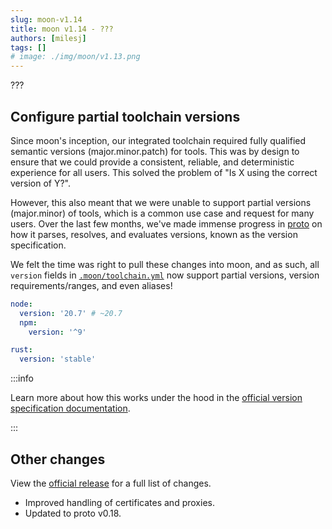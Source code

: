 ```yaml
---
slug: moon-v1.14
title: moon v1.14 - ???
authors: [milesj]
tags: []
# image: ./img/moon/v1.13.png
---
```


???

<!--truncate-->

## Configure partial toolchain versions

Since moon's inception, our integrated toolchain required fully qualified semantic versions
(major.minor.patch) for tools. This was by design to ensure that we could provide a consistent,
reliable, and deterministic experience for all users. This solved the problem of "Is X using the
correct version of Y?".

However, this also meant that we were unable to support partial versions (major.minor) of tools,
which is a common use case and request for many users. Over the last few months, we've made immense
progress in [proto](/proto) on how it parses, resolves, and evaluates versions, known as the version
specification.

We felt the time was right to pull these changes into moon, and as such, all `version` fields in
[`.moon/toolchain.yml`](/docs/config/toolchain) now support partial versions, version
requirements/ranges, and even aliases!

```yaml title=".moon/toolchain.yml"
node:
  version: '20.7' # ~20.7
  npm:
    version: '^9'

rust:
  version: 'stable'
```

:::info

Learn more about how this works under the hood in the
[official version specification documentation](/docs/concepts/toolchain#version-specification).

:::

## Other changes

View the [official release](https://github.com/moonrepo/moon/releases/tag/v1.14.0) for a full list
of changes.

- Improved handling of certificates and proxies.
- Updated to proto v0.18.

